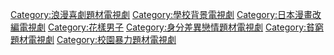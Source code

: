 [[Category:浪漫喜劇題材電視劇‎|Category:浪漫喜劇題材電視劇‎]]
[[Category:學校背景電視劇|Category:學校背景電視劇]]
[[Category:日本漫畫改編電視劇‎|Category:日本漫畫改編電視劇‎]]
[[Category:花樣男子|Category:花樣男子]]
[[Category:身分差異戀情題材電視劇|Category:身分差異戀情題材電視劇]]
[[Category:貧窮題材電視劇|Category:貧窮題材電視劇]]
[[Category:校園暴力題材電視劇|Category:校園暴力題材電視劇]]